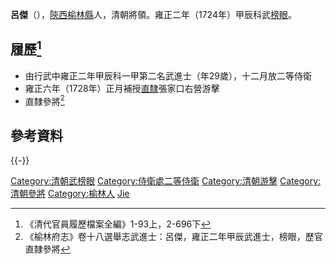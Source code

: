 '''呂傑'''（{{bd|1696年||？年|catIdx=n呂}}），[[陝西|陝西]][[榆林縣|榆林縣]]人，清朝將領。雍正二年（1724年）甲辰科武[[榜眼|榜眼]]。

== 履歷<ref>《清代官員履歷檔案全編》1-93上，2-696下</ref> ==
*由行武中雍正二年甲辰科一甲第二名武進士（年29歲），十二月放二等侍衛
*雍正六年（1728年）正月補授[[直隸|直隸]]張家口右營游擊
*直隸參將<ref>《榆林府志》卷十八選舉志武進士：呂傑，雍正二年甲辰武進士，榜眼，歷官直隸參將</ref>

==參考資料==
{{reflist}}

{{-}}
{{雍正二年甲辰科武殿試金榜}}
{{DEFAULTSORT:Lv吕}}
[[Category:清朝武榜眼|Category:清朝武榜眼]]
[[Category:侍衛處二等侍衛|Category:侍衛處二等侍衛]]
[[Category:清朝游擊|Category:清朝游擊]]
[[Category:清朝參將|Category:清朝參將]]
[[Category:榆林人|Category:榆林人]]
[[Category:呂姓|Jie]]